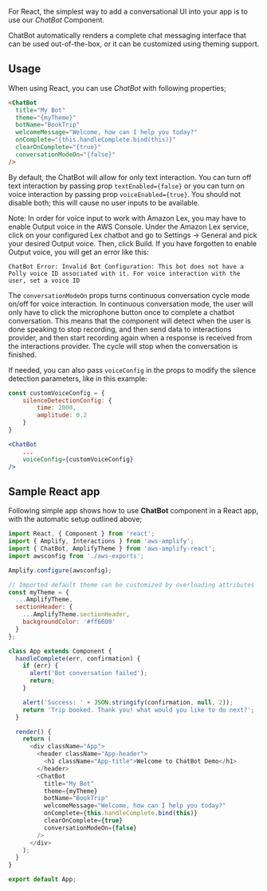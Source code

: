 For React, the simplest way to add a conversational UI into your app is to use our _ChatBot_ Component.

ChatBot automatically renders a complete chat messaging interface that can be used out-of-the-box, or it can be customized using theming support.

## Usage

When using React, you can use _ChatBot_ with following properties;

```html
<ChatBot
  title="My Bot"
  theme="{myTheme}"
  botName="BookTrip"
  welcomeMessage="Welcome, how can I help you today?"
  onComplete="{this.handleComplete.bind(this)}"
  clearOnComplete="{true}"
  conversationModeOn="{false}"
/>
```

By default, the ChatBot will allow for only text interaction. You can turn off text interaction by passing prop `textEnabled={false}` or you can turn on voice interaction by passing prop `voiceEnabled={true}`. You should not disable both; this will cause no user inputs to be available.

Note: In order for voice input to work with Amazon Lex, you may have to enable Output voice in the AWS Console. Under the Amazon Lex service, click on your configured Lex chatbot and go to Settings -> General and pick your desired Output voice. Then, click Build. If you have forgotten to enable Output voice, you will get an error like this:

```
ChatBot Error: Invalid Bot Configuration: This bot does not have a Polly voice ID associated with it. For voice interaction with the user, set a voice ID
```

The `conversationModeOn` props turns continuous conversation cycle mode on/off for voice interaction. In continuous conversation mode, the user will only have to click the microphone button once to complete a chatbot conversation. This means that the component will detect when the user is done speaking to stop recording, and then send data to interactions provider, and then start recording again when a response is received from the interactions provider. The cycle will stop when the conversation is finished.

If needed, you can also pass `voiceConfig` in the props to modify the silence detection parameters, like in this example:

```jsx
const customVoiceConfig = {
    silenceDetectionConfig: {
        time: 2000,
        amplitude: 0.2
    }
}

<ChatBot
    ...
    voiceConfig={customVoiceConfig}
/>

```

## Sample React app

Following simple app shows how to use **ChatBot** component in a React app, with the automatic setup outlined above;

```javascript
import React, { Component } from 'react';
import { Amplify, Interactions } from 'aws-amplify';
import { ChatBot, AmplifyTheme } from 'aws-amplify-react';
import awsconfig from './aws-exports';

Amplify.configure(awsconfig);

// Imported default theme can be customized by overloading attributes
const myTheme = {
  ...AmplifyTheme,
  sectionHeader: {
    ...AmplifyTheme.sectionHeader,
    backgroundColor: '#ff6600'
  }
};

class App extends Component {
  handleComplete(err, confirmation) {
    if (err) {
      alert('Bot conversation failed');
      return;
    }

    alert('Success: ' + JSON.stringify(confirmation, null, 2));
    return 'Trip booked. Thank you! what would you like to do next?';
  }

  render() {
    return (
      <div className="App">
        <header className="App-header">
          <h1 className="App-title">Welcome to ChatBot Demo</h1>
        </header>
        <ChatBot
          title="My Bot"
          theme={myTheme}
          botName="BookTrip"
          welcomeMessage="Welcome, how can I help you today?"
          onComplete={this.handleComplete.bind(this)}
          clearOnComplete={true}
          conversationModeOn={false}
        />
      </div>
    );
  }
}

export default App;
```
